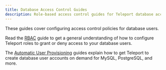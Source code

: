 ```yaml
---
title: Database Access Control Guides
description: Role-based access control guides for Teleport database access.
---
```


These guides cover configuring access control policies for database users.

Read the [RBAC](./rbac/configuring-access.mdx) guide to get a general understanding
of how to configure Teleport roles to grant or deny access to your database users.

The [Automatic User Provisioning](./auto-user-provisioning.mdx) guides explain
how to get Teleport to create database user accounts on demand for MySQL,
PostgreSQL, and more.
